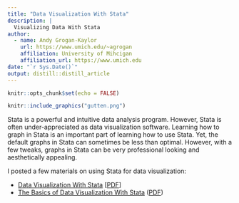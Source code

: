 ```yaml
---
title: "Data Visualization With Stata"
description: |
  Visualizing Data With Stata
author:
  - name: Andy Grogan-Kaylor 
    url: https://www.umich.edu/~agrogan
    affiliation: University of Mihcigan
    affiliation_url: https://www.umich.edu
date: "`r Sys.Date()`"
output: distill::distill_article
---
```


```r

knitr::opts_chunk$set(echo = FALSE)

```

```r

knitr::include_graphics("gutten.png")

```


Stata is a powerful and intuitive data analysis program. However, Stata is often under-appreciated as data visualization software. Learning how to graph in Stata is an important part of learning how to use Stata. Yet, the default graphs in Stata can sometimes be less than optimal. However, with a few tweaks, graphs in Stata can be very professional looking and aesthetically appealing.

I posted a few materials on using Stata for data visualization:

* [Data Visualization With Stata](https://agrogan1.github.io/Stata/data-visualization-with-Stata/data-visualization-with-Stata-slidy.html) [[PDF](https://agrogan1.github.io/Stata/data-visualization-with-Stata/data-visualization-with-Stata.pdf)] 
* [The Basics of Data Visualization With Stata](https://agrogan1.github.io/Stata/data-visualization-with-Stata-the-basics/data-visualization-with-Stata-the-basics.html) ([PDF](https://agrogan1.github.io/Stata/data-visualization-with-Stata-the-basics/data-visualization-with-Stata-the-basics.pdf))


